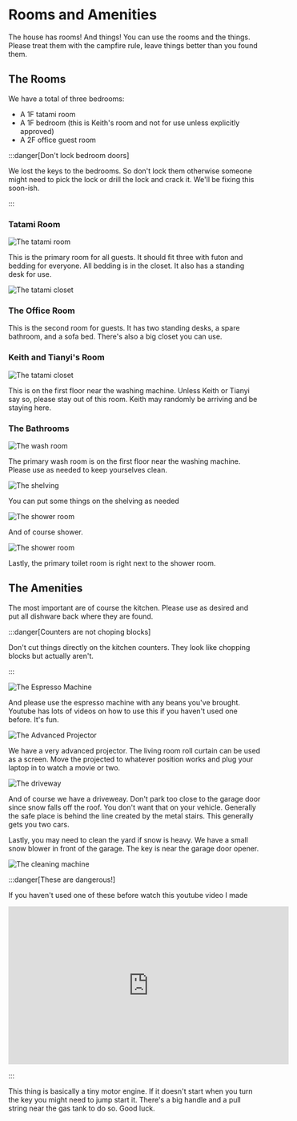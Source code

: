 # Rooms and Amenities

The house has rooms! And things! You can use the rooms and the things.  Please
treat them with the campfire rule, leave things better than you found them.

## The Rooms

We have a total of three bedrooms:
* A 1F tatami room
* A 1F bedroom (this is Keith's room and not for use unless explicitly approved)
* A 2F office guest room

:::danger[Don't lock bedroom doors]

We lost the keys to the bedrooms.  So don't lock them otherwise someone might
need to pick the lock or drill the lock and crack it.  We'll be fixing this
soon-ish.

:::

### Tatami Room

![The tatami room](/img/IMG_4022.png)

This is the primary room for all guests.  It should fit three with futon and
bedding for everyone.  All bedding is in the closet.  It also has a standing
desk for use.

![The tatami closet](/img/IMG_4007.png)

### The Office Room

This is the second room for guests.  It has two standing desks, a spare
bathroom, and a sofa bed.  There's also a big closet you can use.

### Keith and Tianyi's Room

![The tatami closet](/img/IMG_4020.png)

This is on the first floor near the washing machine.  Unless Keith or Tianyi
say so, please stay out of this room.  Keith may randomly be arriving and be
staying here.

### The Bathrooms

![The wash room ](/img/IMG_4017.png)

The primary wash room is on the first floor near the washing machine.  Please
use as needed to keep yourselves clean.

![The shelving](/img/IMG_4018.png)

You can put some things on the shelving as needed

![The shower room](/img/IMG_4019.png)

And of course shower.

![The shower room](/img/IMG_4021.png)

Lastly, the primary toilet room is right next to the shower room.

## The Amenities 

The most important are of course the kitchen.  Please use as desired and put
all dishware back where they are found.

:::danger[Counters are not choping blocks]

Don't cut things directly on the kitchen counters.  They look like chopping
blocks but actually aren't.

:::


![The Espresso Machine](/img/IMG_4004.png)

And please use the espresso machine with any beans you've brought.  Youtube has
lots of videos on how to use this if you haven't used one before.  It's fun.

![The Advanced Projector](/img/IMG_4023.png)

We have a very advanced projector.  The living room roll curtain can be used as
a screen.  Move the projected to whatever position works and plug your laptop
in to watch a movie or two.

![The driveway](/img/IMG_4011.png)

And of course we have a driveweay.  Don't park too close to the garage door
since snow falls off the roof.  You don't want that on your vehicle.  Generally
the safe place is behind the line created by the metal stairs.  This generally
gets you two cars.

Lastly, you may need to clean the yard if snow is heavy.  We have a small snow
blower in front of the garage.  The key is near the garage door opener. 

![The cleaning machine](/img/IMG_4010.png)

:::danger[These are dangerous!]
 
If you haven't used one of these before watch this youtube video I made

<iframe width="560" height="315" src="https://www.youtube.com/embed/5thtj83y0sw?si=XrX6l7pUUd1KfHLN" title="YouTube video player" frameborder="0" allow="accelerometer; autoplay; clipboard-write; encrypted-media; gyroscope; picture-in-picture; web-share" allowfullscreen></iframe>

:::


This thing is basically a tiny motor engine.  If it doesn't start when you turn
the key you might need to jump start it.  There's a big handle and a pull
string near the gas tank to do so.  Good luck.


